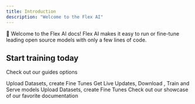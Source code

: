 ```yaml
---
title: Introduction
description: "Welcome to the Flex AI"
---
```


👋 Welcome to the Flex AI docs! Flex AI makes it easy to run or fine-tune leading open source models with only a few lines of code.

## Start training today

Check out our guides options

<CardGroup cols={2}>
  <Card title="Python SDK" icon="palette" href="/quickstart">
    Upload Datasets, create Fine Tunes
  </Card>
  <Card title="Reference APIs" icon="code" href="/quickstart">
    Get Live Updates, Download , Train and Serve models
  </Card>
  <Card title="CLI SDK" icon="screwdriver-wrench" href="/quickstart">
    Upload Datasets, create Fine Tunes
  </Card>
  <Card title="Get Inspiration" icon="stars" href="/quickstart">
    Check out our showcase of our favorite documentation
  </Card>
</CardGroup>
